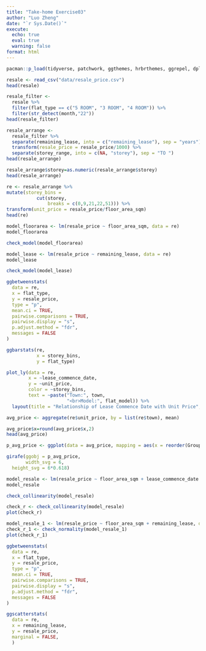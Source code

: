 ```yaml
---
title: "Take-home Exercise03"
author: "Luo Zheng" 
date: "`r Sys.Date()`"
execute: 
  echo: true
  eval: true
  warning: false
format: html
---
```


```r
pacman::p_load(tidyverse, patchwork, ggthemes, hrbrthemes, ggrepel, dplyr, ggiraph, ggstatsplot, PMCMRplus, performance, parameters, see, plotly)
```

```r
resale <- read_csv("data/resale_price.csv")
head(resale)
```

```r
resale_filter <-
  resale %>% 
  filter(flat_type == c("5 ROOM", "3 ROOM", "4 ROOM")) %>% 
  filter(str_detect(month,"22")) 
head(resale_filter)
```

```r
resale_arrange <- 
  resale_filter %>% 
  separate(remaining_lease, into = c("remaining_lease"), sep = "years") %>% 
  transform(resale_price = resale_price/1000) %>% 
  separate(storey_range, into = c(NA, "storey"), sep = "TO ")
head(resale_arrange)
```

```r
resale_arrange$storey=as.numeric(resale_arrange$storey) 
head(resale_arrange)
```

```r
re <- resale_arrange %>% 
mutate(storey_bins = 
           cut(storey, 
               breaks = c(0,9,21,22,51))) %>% 
transform(unit_price = resale_price/floor_area_sqm)
head(re)
```

```r
model_floorarea <- lm(resale_price ~ floor_area_sqm, data = re)
model_floorarea
```

```r
check_model(model_floorarea)
```

```r
model_lease <- lm(resale_price ~ remaining_lease, data = re)
model_lease
```

```r
check_model(model_lease)
```

```r
ggbetweenstats(
  data = re,
  x = flat_type, 
  y = resale_price,
  type = "p",
  mean.ci = TRUE, 
  pairwise.comparisons = TRUE, 
  pairwise.display = "s",
  p.adjust.method = "fdr",
  messages = FALSE
)
```

```r
ggbarstats(re, 
           x = storey_bins, 
           y = flat_type)
```

```r
plot_ly(data = re, 
        x = ~lease_commence_date, 
        y = ~unit_price, 
        color = ~storey_bins,
        text = ~paste("Town:", town,     
                      "<br>Model:", flat_model)) %>% 
  layout(title = "Relationship of Lease Commence Date with Unit Price", xaxis = list(title = "Lease Commence Date (year)"), yaxis = list(title = "Unit Price (K SGD)" ), legend = list(title=list(text="<b> Storey Bins </b>")))
```

```r
avg_price <- aggregate(re$unit_price, by = list(re$town), mean)
```

```r
avg_price$x=round(avg_price$x,2)
head(avg_price)
```

```r
p_avg_price <- ggplot(data = avg_price, mapping = aes(x = reorder(Group.1, -x), y = x, group = 1)) + geom_line(colour =  'steelblue', size = 2) + geom_point() + xlab('') + ylab("Unit Price (K SGD)") + theme(axis.text.x = element_text(angle = 45, hjust = 1, vjust = 1)) + labs(title = "Unit Price of Different Towns") + theme(plot.title = element_text(size=12,hjust=0.5)) + geom_point_interactive(aes(tooltip = x, data_id = x)) + scale_y_continuous(limits = c(3, 9))

girafe(ggobj = p_avg_price,
       width_svg = 6,
  height_svg = 6*0.618)
```

```r
model_resale <- lm(resale_price ~ floor_area_sqm + lease_commence_date + remaining_lease, data = re)
model_resale
```

```r
check_collinearity(model_resale)
```

```r
check_r <- check_collinearity(model_resale)
plot(check_r)
```

```r
model_resale_1 <- lm(resale_price ~ floor_area_sqm + remaining_lease, data = re)
check_r_1 <- check_normality(model_resale_1)
plot(check_r_1)
```


```r
ggbetweenstats(
  data = re,
  x = flat_type, 
  y = resale_price,
  type = "p",
  mean.ci = TRUE, 
  pairwise.comparisons = TRUE, 
  pairwise.display = "s",
  p.adjust.method = "fdr",
  messages = FALSE
)
```

```r

ggscatterstats(
  data = re,
  x = remaining_lease,
  y = resale_price,
  marginal = FALSE,
  )
```
